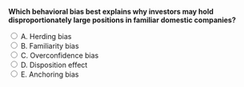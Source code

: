 ::: {.question-block}

<form onsubmit="event.preventDefault(); checkAnswer('module5_mcq_q18')" data-correct-answer="B">
<strong style="display: block;">Which behavioral bias best explains why investors may hold disproportionately large positions in familiar domestic companies?</strong>

<label><input type="radio" name="module5_mcq_q18" value="A"> A. Herding bias</label><br>
<label><input type="radio" name="module5_mcq_q18" value="B"> B. Familiarity bias</label><br>
<label><input type="radio" name="module5_mcq_q18" value="C"> C. Overconfidence bias</label><br>
<label><input type="radio" name="module5_mcq_q18" value="D"> D. Disposition effect</label><br>
<label><input type="radio" name="module5_mcq_q18" value="E"> E. Anchoring bias</label><br>
</form>

<div id="feedback-module5_mcq_q18" class="feedback" data-status="" style="display:none;">
✅ Correct: B. Familiarity bias leads investors to concentrate in stocks they know, such as domestic firms or employer stock, which reduces diversification and increases idiosyncratic risk.
</div>

:::
